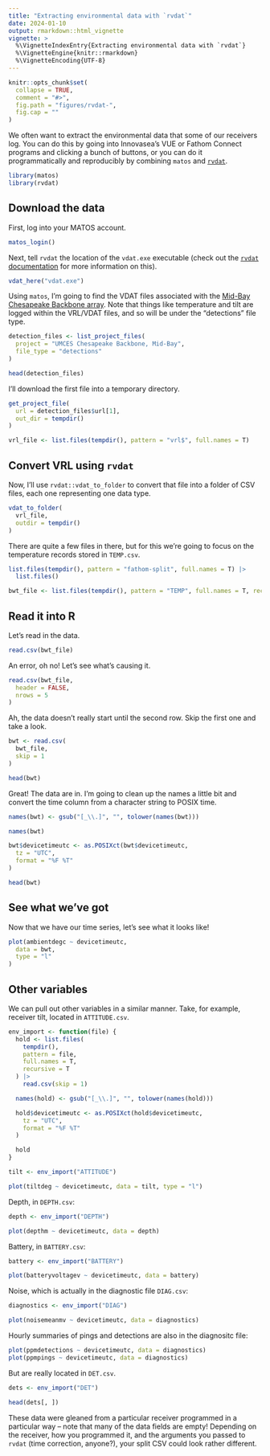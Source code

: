 ```yaml
---
title: "Extracting environmental data with `rvdat`"
date: 2024-01-10
output: rmarkdown::html_vignette
vignette: >
  %\VignetteIndexEntry{Extracting environmental data with `rvdat`}
  %\VignetteEngine{knitr::rmarkdown}
  %\VignetteEncoding{UTF-8}
---
```


```r
knitr::opts_chunk$set(
  collapse = TRUE,
  comment = "#>",
  fig.path = "figures/rvdat-",
  fig.cap = ""
)
```

We often want to extract the environmental data that some of our receivers log. You can do this by going into Innovasea's VUE or Fathom Connect programs and clicking a bunch of buttons, or you can do it programmatically and reproducibly by combining `matos` and [`rvdat`](https://rvdat.obrien.page).

```r
library(matos)
library(rvdat)
```

## Download the data

First, log into your MATOS account.

```r
matos_login()
```

Next, tell `rvdat` the location of the `vdat.exe` executable (check out the [`rvdat` documentation](https://rvdat.obrien.page) for more information on this).

```r
vdat_here("vdat.exe")
```

Using `matos`, I'm going to find the VDAT files associated with the [Mid-Bay Chesapeake Backbone array](https://matos.asascience.com/project/detail/161). Note that things like temperature and tilt are logged within the VRL/VDAT files, and so will be under the "detections" file type.

```r
detection_files <- list_project_files(
  project = "UMCES Chesapeake Backbone, Mid-Bay",
  file_type = "detections"
)

head(detection_files)
```

I'll download the first file into a temporary directory.

```r
get_project_file(
  url = detection_files$url[1],
  out_dir = tempdir()
)

vrl_file <- list.files(tempdir(), pattern = "vrl$", full.names = T)
```

## Convert VRL using `rvdat`

Now, I'll use `rvdat::vdat_to_folder` to convert that file into a folder of CSV files, each one representing one data type.

```r
vdat_to_folder(
  vrl_file,
  outdir = tempdir()
)
```

There are quite a few files in there, but for this we're going to focus on the temperature records stored in `TEMP.csv`.

```r
list.files(tempdir(), pattern = "fathom-split", full.names = T) |>
  list.files()

bwt_file <- list.files(tempdir(), pattern = "TEMP", full.names = T, recursive = T)
```

## Read it into R

Let's read in the data.

```r
read.csv(bwt_file)
```

An error, oh no! Let's see what's causing it.

```r
read.csv(bwt_file,
  header = FALSE,
  nrows = 5
)
```

Ah, the data doesn't really start until the second row. Skip the first one and take a look.

```r
bwt <- read.csv(
  bwt_file,
  skip = 1
)

head(bwt)
```

Great! The data are in. I'm going to clean up the names a little bit and convert the time column from a character string to POSIX time.

```r
names(bwt) <- gsub("[_\\.]", "", tolower(names(bwt)))

names(bwt)

bwt$devicetimeutc <- as.POSIXct(bwt$devicetimeutc,
  tz = "UTC",
  format = "%F %T"
)

head(bwt)
```

## See what we've got

Now that we have our time series, let's see what it looks like!

```r
plot(ambientdegc ~ devicetimeutc,
  data = bwt,
  type = "l"
)
```

## Other variables

We can pull out other variables in a similar manner. Take, for example, receiver tilt, located in `ATTITUDE.csv`.

```r
env_import <- function(file) {
  hold <- list.files(
    tempdir(),
    pattern = file,
    full.names = T,
    recursive = T
  ) |>
    read.csv(skip = 1)

  names(hold) <- gsub("[_\\.]", "", tolower(names(hold)))

  hold$devicetimeutc <- as.POSIXct(hold$devicetimeutc,
    tz = "UTC",
    format = "%F %T"
  )

  hold
}

tilt <- env_import("ATTITUDE")

plot(tiltdeg ~ devicetimeutc, data = tilt, type = "l")
```

Depth, in `DEPTH.csv`:

```r
depth <- env_import("DEPTH")

plot(depthm ~ devicetimeutc, data = depth)
```

Battery, in `BATTERY.csv`:

```r
battery <- env_import("BATTERY")

plot(batteryvoltagev ~ devicetimeutc, data = battery)
```

Noise, which is actually in the diagnostic file `DIAG.csv`:

```r
diagnostics <- env_import("DIAG")

plot(noisemeanmv ~ devicetimeutc, data = diagnostics)
```
Hourly summaries of pings and detections are also in the diagnositc file:

```r
plot(ppmdetections ~ devicetimeutc, data = diagnostics)
plot(ppmpings ~ devicetimeutc, data = diagnostics)
```

But are really located in `DET.csv`.

```r
dets <- env_import("DET")

head(dets[, ])
```

These data were gleaned from a particular receiver programmed in a particular way -- note that many of the data fields are empty! Depending on the receiver, how you programmed it, and the arguments you passed to `rvdat` (time correction, anyone?), your split CSV could look rather different.
